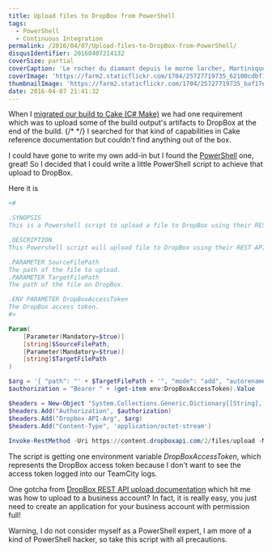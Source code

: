 ```yaml
---
title: Upload files to DropBox from PowerShell
tags:
  - PowerShell
  - Continuous Integration
permalink: /2016/04/07/Upload-files-to-DropBox-from-PowerShell/
disqusIdentifier: 20160407214132
coverSize: partial
coverCaption: 'Le rocher du diamant depuis le morne larcher, Martinique'
coverImage: 'https://farm2.staticflickr.com/1704/25727719735_62100cdbf1_h.jpg'
thumbnailImage: 'https://farm2.staticflickr.com/1704/25727719735_baf17e5561_q.jpg'
date: 2016-04-07 21:41:32
---
```

When I [migrated our build to Cake (C# Make)](http://laurentkempe.com/2016/04/05/Moving-to-Cake-CSharp-Make/) we had one requirement which was to upload some of the build output's artifacts to DropBox at the end of the build.
{/* <!-- more --> */}
I searched for that kind of capabilities in Cake reference documentation but couldn't find anything out of the box.

I could have gone to write my own add-in but I found the [PowerShell](http://cakebuild.net/addins/category/powershell) one, great! 
So I decided that I could write a little PowerShell script to achieve that upload to DropBox.

Here it is

```powershell {data-file=dropbox-upload.ps1  docker_build.log data-gist=9e71a307e1d216d17e5adf1589e51c5e}
<#

.SYNOPSIS
This is a Powershell script to upload a file to DropBox using their REST API.

.DESCRIPTION
This Powershell script will upload file to DropBox using their REST API with the parameters you provide.

.PARAMETER SourceFilePath
The path of the file to upload.
.PARAMETER TargetFilePath
The path of the file on DropBox.

.ENV PARAMETER DropBoxAccessToken
The DropBox access token.
#>

Param(
    [Parameter(Mandatory=$true)]
    [string]$SourceFilePath,
    [Parameter(Mandatory=$true)]
    [string]$TargetFilePath
)

$arg = '{ "path": "' + $TargetFilePath + '", "mode": "add", "autorename": true, "mute": false }'
$authorization = "Bearer " + (get-item env:DropBoxAccessToken).Value

$headers = New-Object "System.Collections.Generic.Dictionary[[String],[String]]"
$headers.Add("Authorization", $authorization)
$headers.Add("Dropbox-API-Arg", $arg)
$headers.Add("Content-Type", 'application/octet-stream')
 
Invoke-RestMethod -Uri https://content.dropboxapi.com/2/files/upload -Method Post -InFile $SourceFilePath -Headers $headers
```

The script is getting one environment variable *DropBoxAccessToken*, which represents the DropBox access token because I don't want to see the access token logged into our TeamCity logs.

One gotcha from [DropBox REST API upload documentation](https://www.dropbox.com/developers/documentation/http/documentation#files-upload) which hit me was how to upload to a business account? In fact, it is really easy, you just need to create an application for your business account with permission full!

Warning, I do not consider myself as a PowerShell expert, I am more of a kind of PowerShell hacker, so take this script with all precautions.
